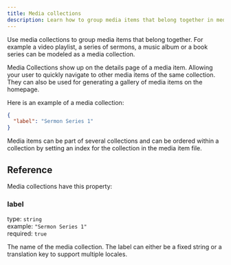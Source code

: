 ```yaml
---
title: Media collections
description: Learn how to group media items that belong together in media collections.
---
```




Use media collections to group media items that belong together. For example a video playlist, a series of sermons, 
a music album or a book series can be modeled as a media collection.

Media Collections show up on the details page of a media item. Allowing your user to quickly navigate to other media items 
of the same collection. They can also be used for generating a gallery of media items on the homepage.

Here is an example of a media collection:

```json title="src/content/media-collections/sermon-series-1.json"
{
  "label": "Sermon Series 1"
}
```

<Aside type="tip">
Media items can be part of several collections and can be ordered within a collection by setting an index for the collection 
in the media item file. 
</Aside>

## Reference

Media collections have this property:

### label

type: `string` \
example: `"Sermon Series 1"` \
required: `true`

The name of the media collection. The label can either be a fixed string or a translation key to support multiple locales. 